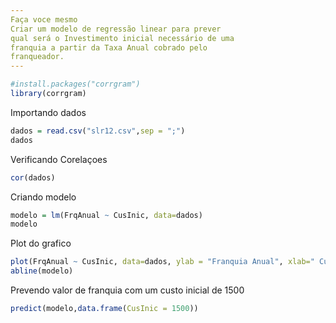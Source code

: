 ---
Faça voce mesmo 
Criar um modelo de regressão linear para prever
qual será o Investimento inicial necessário de uma
franquia a partir da Taxa Anual cobrado pelo
franqueador.
---
```{r}
#install.packages("corrgram")
library(corrgram)
```
Importando dados
```{r}
dados = read.csv("slr12.csv",sep = ";")
dados
```
Verificando Corelaçoes

```{r}
cor(dados)
```

Criando modelo
```{r}
modelo = lm(FrqAnual ~ CusInic, data=dados)
modelo
```
Plot do grafico 
```{r}
plot(FrqAnual ~ CusInic, data=dados, ylab = "Franquia Anual", xlab=" Custo inicial", main="Franquia")
abline(modelo)
```
Prevendo valor de franquia com um custo inicial de 1500

```{r}
predict(modelo,data.frame(CusInic = 1500))
```

